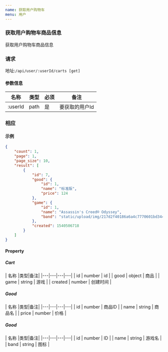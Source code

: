 ```yaml
---
name: 获取用户购物车
menu: 用户
---
```


### 获取用户购物车商品信息
获取用户购物车商品信息
### 请求
地址:`/api/user/:userId/carts [get]`

#### 参数信息

| 名称 |类型|必须|备注|
|---|---|---|---|
| :userId | path | 是 | 要获取的用户Id |

### 相应

#### 示例
```json
{
    "count": 1,
    "page": 1,
    "page_size": 10,
    "result": [
        {
            "id": 7,
            "good": {
                "id": 1,
                "name": "标准版",
                "price": 124
            },
            "game": {
                "id": 1,
                "name": "Assassin's Creed® Odyssey",
                "band": "static/upload/img/217d2f40186a6a4c7770601bd344b53c.jpg"
            },
            "created": 1540506718
        }
    ]
}
```

#### Property
##### Cart
| 名称 |类型|备注|
|---|---|---|---|
| id | number |  id |
| good | object |  商品 |
| game | string |  游戏 |
| created | number |  创建时间 |


##### Good
| 名称 |类型|备注|
|---|---|---|---|
| id | number |  商品ID |
| name | string |  商品名 |
| price | number | 价格 |

##### Good
| 名称 |类型|备注|
|---|---|---|---|
| id | number |  ID |
| name | string |  游戏名 |
| band | string | 图标 |
